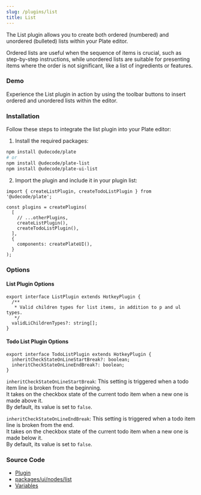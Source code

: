 ```yaml
---
slug: /plugins/list
title: List
---
```


The List plugin allows you to create both ordered (numbered) and unordered (bulleted) lists within your Plate editor.

Ordered lists are useful when the sequence of items is crucial, such as step-by-step instructions, while unordered lists are suitable for presenting items where the order is not significant, like a list of ingredients or features.

### Demo

Experience the List plugin in action by using the toolbar buttons to insert ordered and unordered lists within the editor.


<ListSandpack />

### Installation

Follow these steps to integrate the list plugin into your Plate editor:

1. Install the required packages:

```bash npm2yarn
npm install @udecode/plate
# or
npm install @udecode/plate-list
npm install @udecode/plate-ui-list
```

2. Import the plugin and include it in your plugin list:

```tsx
import { createListPlugin, createTodoListPlugin } from '@udecode/plate';

const plugins = createPlugins(
  [
    // ...otherPlugins,
    createListPlugin(),
    createTodoListPlugin(),
  ],
  {
    components: createPlateUI(),
  }
);
```

### Options

#### List Plugin Options

```tsx
export interface ListPlugin extends HotkeyPlugin {
  /**
   * Valid children types for list items, in addition to p and ul types.
   */
  validLiChildrenTypes?: string[];
}
```

#### Todo List Plugin Options

```tsx
export interface TodoListPlugin extends HotkeyPlugin {
  inheritCheckStateOnLineStartBreak?: boolean;
  inheritCheckStateOnLineEndBreak?: boolean;
}
```

`inheritCheckStateOnLineStartBreak`: This setting is triggered when a todo item line is broken from the beginning.  
It takes on the checkbox state of the current todo item when a new one is made above it.  
By default, its value is set to `false`.

`inheritCheckStateOnLineEndBreak`: This setting is triggered when a todo item line is broken from the end.  
It takes on the checkbox state of the current todo item when a new one is made below it.  
By default, its value is set to `false`.

### Source Code

- [Plugin](https://github.com/udecode/plate/blob/main/packages/nodes/list/src/createListPlugin.ts)
- [packages/ui/nodes/list](https://github.com/udecode/plate/tree/main/packages/ui/nodes/list/src)
- [Variables](https://github.com/udecode/plate/blob/main/examples/src)
